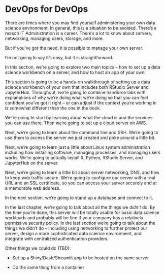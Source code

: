 # DevOps for DevOps

There are times where you may find yourself administering your own data science environment. In general, this is a situation to be avoided. There's a reason IT Administration is a career. There's a lot to know about servers, networking, managing users, storage, and more.

But if you've got the need, it is possible to manage your own server.

I'm not going to say it's easy, but it is straightforward.

In this section, we're going to explore two main topics -- how to set up a data science workbench on a server, and how to host an app of your own.

This section is going to be a hands-on walkthrough of setting up a data science workbench of your own that includes both RStudio Server and JupyterHub. Throughout, we're going to combine hands-on labs with explanations of why we're doing what we're doing so that you can feel confident you've got it right -- or can adjust if the context you're working in is somewhat different than the one in the book.

We're going to start by learning about what the cloud is and the services you can use there. Then we're going to set up a cloud server on AWS.

Next, we're going to learn about the command line and SSH. We're going to use them to access the server we just created and poke around a little bit.

Next, we're going to learn just a little about Linux system administration including how installing software, managing processes, and managing users works. We're going to actually install R, Python, RStudio Server, and JupyterHub on the server.

Next, we're going to learn a little bit about server networking, DNS, and how to keep web traffic secure. We're going to configure our server with a real URL and an SSL certificate, so you can access your server securely and at a memorable web address.

In the next section, we're going to stand up a database and connect to it.

In the last chapter, we're going to talk about all the things we *didn't* do. By the time you're done, this server will be totally usable for basic data science workloads and probably will be fine if your company has a relatively permissive security policy. In the last section we're going to talk about the things we didn't do -- including using networking to further protect our server, design a more sophisticated data science environment, and integrate with centralized authentication providers.

Other things we could do (TBD):

-   Set up a Shiny/Dash/Streamlit app to be hosted on the same server

-   Do the same thing from a container
